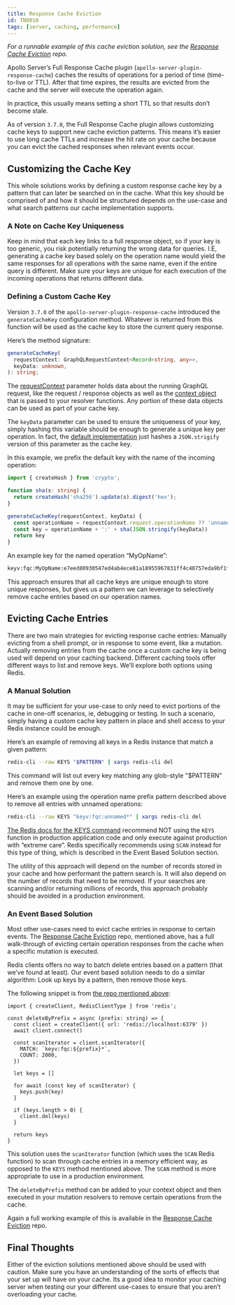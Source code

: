 ```yaml
---
title: Response Cache Eviction
id: TN0010
tags: [server, caching, performance]
---
```


_For a runnable example of this cache eviction solution, see the [Response Cache Eviction](https://github.com/apollosolutions/response-cache-eviction) repo._

Apollo Server’s Full Response Cache plugin (`apollo-server-plugin-response-cache`) caches the results of operations for a period of time (time-to-live or TTL). After that time expires, the results are evicted from the cache and the server will execute the operation again.

In practice, this usually means setting a short TTL so that results don’t become stale. 

As of version `3.7.0`, the Full Response Cache plugin allows customizing cache keys to support new cache eviction patterns. This means it’s easier to use long cache TTLs and increase the hit rate on your cache because you can evict the cached responses when relevant events occur.

## Customizing the Cache Key

This whole solutions works by defining a custom response cache key by a pattern that can later be searched on in the cache. What this key should be comprised of and how it should be structured depends on the use-case and what search patterns our cache implementation supports. 

### A Note on Cache Key Uniqueness

Keep in mind that each key links to a full response object, so if your key is too generic, you risk potentially returning the wrong data for queries. I.E, generating a cache key based solely on the operation name would yield the same responses for all operations with the same name, even if the entire query is different. Make sure your keys are unique for each execution of the incoming operations that returns different data. 

### Defining a Custom Cache Key

Version `3.7.0` of the `apollo-server-plugin-response-cache` introduced the `generateCacheKey` configuration method. Whatever is returned from this function will be used as the cache key to store the current query response.

Here’s the method signature:

```typescript
generateCacheKey(
  requestContext: GraphQLRequestContext<Record<string, any>>,
  keyData: unknown,
): string;

```

The [requestContext](https://github.com/apollographql/apollo-server/blob/main/packages/apollo-server-types/src/index.ts#L135-L175) parameter holds data about the running GraphQL request, like the request / response objects as well as the [context object](https://www.apollographql.com/docs/apollo-server/data/resolvers/#the-context-argument) that is passed to your resolver functions. Any portion of these data objects can be used as part of your cache key. 

The `keyData` parameter can be used to ensure the uniqueness of your key, simply hashing this variable should be enough to generate a unique key per operation. In fact, the [default implementation](https://github.com/apollographql/apollo-server/blob/76caff6ce797e00907d6ed8e2dab870e255340fe/packages/apollo-server-plugin-response-cache/src/ApolloServerPluginResponseCache.ts#L168-L169) just hashes a `JSON.strigify` version of this parameter as the cache key. 

In this example, we prefix the default key with the name of the incoming operation:

```typescript
import { createHash } from 'crypto';

function sha(s: string) {
  return createHash('sha256').update(s).digest('hex');
}

generateCacheKey(requestContext, keyData) {
  const operationName = requestContext.request.operationName ?? 'unnamed'
  const key = operationName + ':' + sha(JSON.stringify(keyData))
  return key
}
```

An example key for the named operation “MyOpName”: 

```bash
keyv:fqc:MyOpName:e7eed80930547ed4ab4ece81a18955967831ff4c40757eda9bf1f0de84e042f8
```

This approach ensures that all cache keys are unique enough to store unique responses, but gives us a pattern we can leverage to selectively remove cache entries based on our operation names. 

## Evicting Cache Entries

There are two main strategies for evicting response cache entries: Manually evicting from a shell prompt, or in response to some event, like a mutation. Actually removing entries from the cache once a custom cache key is being used will depend on your caching backend. Different caching tools offer different ways to list and remove keys. We’ll explore both options using Redis. 

### A Manual Solution

It may be sufficient for your use-case to only need to evict portions of the cache in one-off scenarios, ie, debugging or testing. In such a scenario, simply having a custom cache key pattern in place and shell access to your Redis instance could be enough. 

Here’s an example of removing all keys in a Redis instance that match a given pattern:

```bash
redis-cli --raw KEYS "$PATTERN" | xargs redis-cli del
```

This command will list out every key matching any glob-style "$PATTERN" and remove them one by one. 

Here’s an example using the operation name prefix pattern described above to remove all entries with unnamed operations:

```bash
redis-cli --raw KEYS "keyv:fqc:unnamed*" | xargs redis-cli del
```

[The Redis docs for the KEYS command](https://redis.io/commands/keys/) recommend NOT using the `KEYS` function in production application code and only execute against production with “extreme care”. Redis specifically recommends using `SCAN` instead for this type of thing, which is described in the Event Based Solution section.

The utility of this approach will depend on the number of records stored in your cache and how performant the pattern search is. It will also depend on the number of records that need to be removed. If your searches are scanning and/or returning millions of records, this approach probably should be avoided in a production environment. 

### An Event Based Solution

Most other use-cases need to evict cache entries in response to certain events. The [Response Cache Eviction](https://github.com/apollosolutions/response-cache-eviction) repo, mentioned above, has a full walk-through of evicting certain operation responses from the cache when a specific mutation is executed.

Redis clients offers no way to batch delete entries based on a pattern (that we’ve found at least). Our event based solution needs to do a similar algorithm: Look up keys by a pattern, then remove those keys. 

The following snippet is from [the repo mentioned above](https://github.com/apollosolutions/response-cache-eviction): 

```tsx
import { createClient, RedisClientType } from 'redis';

const deleteByPrefix = async (prefix: string) => {
  const client = createClient({ url: 'redis://localhost:6379' })
  await client.connect()

  const scanIterator = client.scanIterator({
    MATCH: `keyv:fqc:${prefix}*`,
    COUNT: 2000, 
  })

  let keys = []

  for await (const key of scanIterator) {
    keys.push(key)
  }

  if (keys.length > 0) {
    client.del(keys)
  }

  return keys
}
```

This solution uses the `scanIterator` function (which uses the `SCAN` Redis function) to scan through cache entries in a memory efficient way, as opposed to the `KEYS` method mentioned above. The `SCAN` method is more appropriate to use in a production environment. 

The `deleteByPrefix` method can be added to your context object and then executed in your mutation resolvers to remove certain operations from the cache. 

Again a full working example of this is available in the [Response Cache Eviction](https://github.com/apollosolutions/response-cache-eviction) repo.

## Final Thoughts

Either of the eviction solutions mentioned above should be used with caution. Make sure you have an understanding of the sorts of effects that your set up will have on your cache. Its a good idea to monitor your caching server when testing our your different use-cases to ensure that you aren’t overloading your cache.
